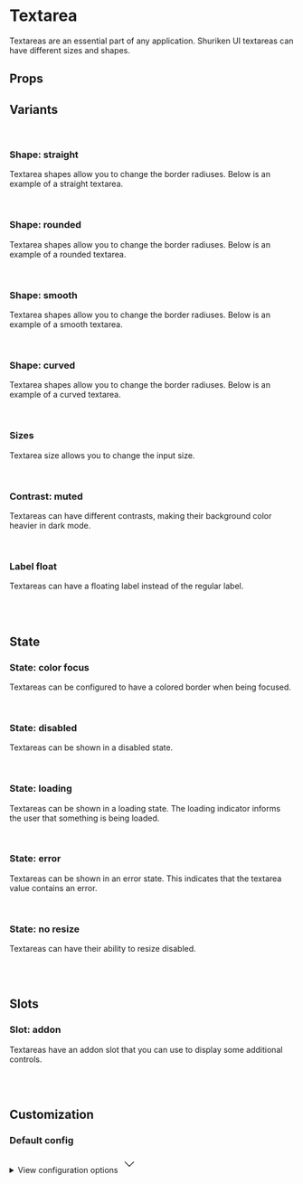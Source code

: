 
<Meta of={TextareaStories} />

# Textarea

Textareas are an essential part of any application. Shuriken UI textareas can have different sizes and shapes.

<Primary />

## Props

<Controls />

## Variants

<br />

### Shape: straight

Textarea shapes allow you to change the border radiuses. Below is an example of a straight textarea.

<div className="flex gap-2 bg-slate-100 dark:bg-slate-900 p-6 rounded-sm">
  <Story of={TextareaStories.Straight} />
</div>

<br />

### Shape: rounded

Textarea shapes allow you to change the border radiuses. Below is an example of a rounded textarea.

<div className="flex gap-2 bg-slate-100 dark:bg-slate-900 p-6 rounded-sm">
  <Story of={TextareaStories.Rounded} />
</div>

<br />

### Shape: smooth

Textarea shapes allow you to change the border radiuses. Below is an example of a smooth textarea.

<div className="flex gap-2 bg-slate-100 dark:bg-slate-900 p-6 rounded-sm">
  <Story of={TextareaStories.Smooth} />
</div>

<br />

### Shape: curved

Textarea shapes allow you to change the border radiuses. Below is an example of a curved textarea.

<div className="flex gap-2 bg-slate-100 dark:bg-slate-900 p-6 rounded-sm">
  <Story of={TextareaStories.Curved} />
</div>

<br />

### Sizes

Textarea size allows you to change the input size.

<div className="flex items-end gap-2 bg-slate-100 dark:bg-slate-900 p-6 rounded-sm">
  <Story of={TextareaStories.SizeSm} />
  <Story of={TextareaStories.SizeMd} />
  <Story of={TextareaStories.SizeLg} />
</div>

<br />

### Contrast: muted

Textareas can have different contrasts, making their background color heavier in dark mode.

<div className="flex items-end gap-2 border border-muted-200 dark:border-muted-800 bg-white dark:bg-slate-900 p-6 rounded-sm">
  <Story of={TextareaStories.ContrastMutedSm} />
  <Story of={TextareaStories.ContrastMutedMd} />
  <Story of={TextareaStories.ContrastMutedLg} />
</div>

<br />

### Label float

Textareas can have a floating label instead of the regular label.

<div className="flex items-end gap-2 bg-slate-100 dark:bg-slate-900 p-6 rounded-sm">
  <Story of={TextareaStories.LabelFloatSm} />
  <Story of={TextareaStories.LabelFloatMd} />
  <Story of={TextareaStories.LabelFloatLg} />
</div>

<br />
<br />

## State

### State: color focus

Textareas can be configured to have a colored border when being focused.

<div className="flex items-end gap-2 bg-slate-100 dark:bg-slate-900 p-6 rounded-sm">
  <Story of={TextareaStories.ColorFocusSm} />
  <Story of={TextareaStories.ColorFocusMd} />
  <Story of={TextareaStories.ColorFocusLg} />
</div>

<br />

### State: disabled

Textareas can be shown in a disabled state.

<div className="flex items-end gap-2 bg-slate-100 dark:bg-slate-900 p-6 rounded-sm">
  <Story of={TextareaStories.DisabledSm} />
  <Story of={TextareaStories.DisabledMd} />
  <Story of={TextareaStories.DisabledLg} />
</div>

<br />

### State: loading

Textareas can be shown in a loading state. The loading indicator informs the user that something is being loaded.

<div className="flex items-end gap-2 bg-slate-100 dark:bg-slate-900 p-6 rounded-sm">
  <Story of={TextareaStories.LoadingSm} />
  <Story of={TextareaStories.LoadingMd} />
  <Story of={TextareaStories.LoadingLg} />
</div>

<br />

### State: error

Textareas can be shown in an error state. This indicates that the textarea value contains an error.

<div className="flex items-end gap-2 bg-slate-100 dark:bg-slate-900 p-6 rounded-sm">
  <Story of={TextareaStories.ErrorSm} />
  <Story of={TextareaStories.ErrorMd} />
  <Story of={TextareaStories.ErrorLg} />
</div>

<br />

### State: no resize

Textareas can have their ability to resize disabled.

<div className="flex items-end gap-2 bg-slate-100 dark:bg-slate-900 p-6 rounded-sm">
  <Story of={TextareaStories.NoResizeSm} />
  <Story of={TextareaStories.NoResizeMd} />
  <Story of={TextareaStories.NoResizeLg} />
</div>

<br />
<br />

## Slots

### Slot: addon

Textareas have an addon slot that you can use to display some additional controls.

<div className="flex items-end gap-2 bg-slate-100 dark:bg-slate-900 p-6 rounded-sm">
  <Story of={TextareaStories.Addon} />
</div>

<br />
<br />

## Customization

### Default config

<div class="relative">
  <details class="relative bg-slate-50 border border-slate-200 rounded-lg p-4 [&>summary>svg]:open:-rotate-180">
    <summary class="list-none cursor-pointer">
      <span class="font-sans text-slate-500">View configuration options</span>
      <svg
        class="w-5 h-5 text-slate-500 absolute top-5 end-4 transition-transform duration-300"
        xmlns="http://www.w3.org/2000/svg"
        width="32"
        height="32"
        viewBox="0 0 24 24"
      >
        <path
          fill="none"
          stroke="currentColor"
          strokeLinecap="round"
          strokeLinejoin="round"
          strokeWidth="2"
          d="m6 9l6 6l6-6"
        />
      </svg>
    </summary>

    <div class="!mt-4">
      <pre >
        {JSON.stringify(defaultConfig, null, 2)}
      </pre>
    </div>

  </details>
</div>
